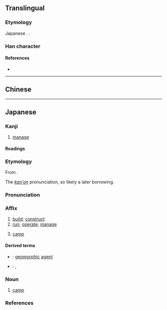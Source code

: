 {{also|營|营}}
{{character info}}
{{character info|🈺}}
==Translingual==
{{Han simplified forms|營|営|营}}

===Etymology===
Japanese {{w|shinjitai}}. {{Han simp|營|f=炏|t=⺍}}.

===Han character===
{{Han char|rn=30|rad=口|as=09|sn=12|four=|canj=FBRHR,FBRR|ids=⿱𰃮吕(GH),⿱龸呂(T),⿱𰃮呂(JK)}}

====References====
* {{Han ref|kx=0201.121|dkj=04025|dj=0424.040|hdz=10661.081|uh=55B6|ud=21942}}

----

==Chinese==
{{zh-see|營|v}}

----

==Japanese==
{{ja-kanji forms|営|營}}

===Kanji===
{{ja-kanji|grade=5|rs=口09|kyu=營}}

# [[manage]]

====Readings====
{{ja-readings
|goon=よう
|kanon=えい
|kun=いとな-む, いとな-み
}}

===Etymology===
{{ja-kanjitab|えい|yomi=kanon}}
From {{der|ja|ltc|sort=えい|-}} {{ltc-l|營}}.

The ''[[漢音#Japanese|kan'on]]'' pronunciation, so likely a later borrowing.

===Pronunciation===
{{ja-pron|えい|acc=1|acc_ref=DJR|y=kanon}}

===Affix===
{{ja-pos|affix|えい|kyu=營}}

# [[build]]; [[construct]]
# [[run]]; [[operate]]; [[manage]]
# {{lb|ja|military}} [[camp]]

====Derived terms====
{{der-top}}
* {{ja-r|営力|えいりょく}}: [[geomorphic]] [[agent]]
* {{ja-r|営業|えいぎょう}}: {{l|en|business}}, {{l|en|trade}}
{{der-bottom}}

===Noun===
{{ja-noun|えい|kyu=營}}

# {{lb|ja|military}} [[camp]]

===References===
<references/>